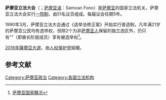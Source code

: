 '''萨摩亚立法大会'''（{{lang-en|Legislative Assembly of Samoa}}；[[萨摩亚语|萨摩亚语]]：Samoan Fono）是[[萨摩亚|萨摩亚]]的国家立法机关。萨摩亚立法大会实行[[一院制|一院制]]，由51名议员组成。每届议会任期5年。

1990年3月，萨摩亚立法大会通过《选举法修正案》开始实行普选制，凡年满21岁的萨摩亚公民均有选举权，但除2个为非[[萨摩亚人|萨摩亚人]]保留的独立选区外，仍只有“{{le|马他伊|Faʻamatai}}”（即酋长阶层成员）享有被选举权<ref>[https://www.fmprc.gov.cn/web/gjhdq_676201/gj_676203/dyz_681240/1206_681716/1206x0_681718/ 萨摩亚国家概况]</ref>。

[[2016年薩摩亞大選|2016年薩摩亞大選]]，由[[人权保护党|人权保护党]]組閣。

== 参考文献 ==
{{reflist}}

{{大洋洲题目|议会}}

[[Category:萨摩亚政治|Category:萨摩亚政治]]
[[Category:各国立法机构|Category:各国立法机构]]